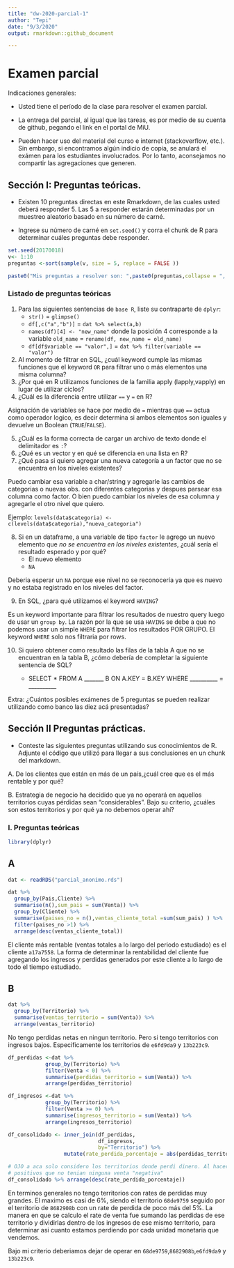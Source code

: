 ```yaml
---
title: "dw-2020-parcial-1"
author: "Tepi"
date: "9/3/2020"
output: rmarkdown::github_document

---
```


# Examen parcial

Indicaciones generales:

* Usted tiene el período de la clase para resolver el examen parcial.
* La entrega del parcial, al igual que las tareas, es por medio de su cuenta de github, pegando el link en el portal de MiU.


* Pueden hacer uso del material del curso e internet (stackoverflow, etc.). Sin embargo, si encontramos algún indicio de copia, se anulará el exámen para los estudiantes involucrados. Por lo tanto, aconsejamos no compartir las agregaciones que generen. 

## Sección I: Preguntas teóricas.

* Existen 10 preguntas directas en este Rmarkdown, de las cuales usted deberá responder 5. Las 5 a responder estarán determinadas por un muestreo aleatorio basado en su número de carné.

* Ingrese su número de carné en  `set.seed()` y corra el chunk de R para determinar cuáles preguntas debe responder.


```r

set.seed(20170018)
v<- 1:10
preguntas <-sort(sample(v, size = 5, replace = FALSE ))

paste0("Mis preguntas a resolver son: ",paste0(preguntas,collapse = ", "))

```


### Listado de preguntas teóricas

1. Para las siguientes sentencias de `base R`, liste su contraparte de `dplyr`:
    * `str()` = `glimpse()`
    * `df[,c("a","b")]` = `dat %>% select(a,b)`
    * `names(df)[4] <- "new_name"` donde la posición 4 corresponde a la variable `old_name` = `rename(df, new_name = old_name)`
    * `df[df$variable == "valor",]` = `dat %>% filter(variable == "valor")`
    
    
2. Al momento de filtrar en SQL, ¿cuál keyword cumple las mismas funciones que el keyword `OR`  para filtrar uno o más elementos una misma columna?
3. ¿Por qué en R utilizamos funciones de la familia apply (lapply,vapply) en lugar de utilizar ciclos?
4. ¿Cuál es la diferencia entre utilizar `==` y `=` en R?

Asignación de variables se hace por medio de `=` mientras que `==` actua como operador logico, es decir determina si ambos elementos son iguales y devuelve un Boolean (`TRUE`/`FALSE`). 

5. ¿Cuál es la forma correcta de cargar un archivo de texto donde el delimitador es `:`?
6. ¿Qué es un vector y en qué se diferencia en una lista en R?
7. ¿Qué pasa si quiero agregar una nueva categoría a un factor que no se encuentra en los niveles existentes?

Puedo cambiar esa variable a char/string y agregarle las cambios de categorias o nuevas obs. con diferentes categorias y despues parsear esa columna como factor. O bien puedo cambiar los niveles de esa columna y agregarle el otro nivel que quiero. 

Ejemplo: `levels(data$categoria) <- c(levels(data$categoria),"nueva_categoria")`

8. Si en un dataframe, a una variable de tipo `factor` le agrego un nuevo elemento que *no se encuentra en los niveles existentes*, ¿cuál sería el resultado esperado y por qué?
    * El nuevo elemento
    * `NA`
    
Deberia esperar un `NA` porque ese nivel no se reconocería ya que es nuevo y no estaba registrado en los niveles del factor.
    
9. En SQL, ¿para qué utilizamos el keyword `HAVING`?

Es un keyword importante para filtrar los resultados de nuestro query luego de usar un `group by`. La razón por la que se usa `HAVING` se debe a que no podemos usar un simple `WHERE` para filtrar los resultados POR GRUPO. El keyword `WHERE` solo nos filtraria por rows.

10. Si quiero obtener como resultado las filas de la tabla A que no se encuentran en la tabla B, ¿cómo debería de completar la siguiente sentencia de SQL?

    * SELECT * FROM A _______ B ON A.KEY = B.KEY WHERE __________ = __________
  
Extra: ¿Cuántos posibles exámenes de 5 preguntas se pueden realizar utilizando como banco las diez acá presentadas?



## Sección II Preguntas prácticas.


* Conteste las siguientes preguntas utilizando sus conocimientos de R. Adjunte el código que utilizó para llegar a sus conclusiones en un chunk del markdown.

A. De los clientes que están en más de un país,¿cuál cree que es el más rentable y por qué?

B. Estrategia de negocio ha decidido que ya no operará en aquellos territorios cuyas pérdidas sean "considerables". Bajo su criterio, ¿cuáles son estos territorios y por qué ya no debemos operar ahí?


### I. Preguntas teóricas

```r
library(dplyr)
```


## A

```r
dat <- readRDS("parcial_anonimo.rds")

dat %>% 
  group_by(Pais,Cliente) %>%
  summarise(n(),sum_pais = sum(Venta)) %>%
  group_by(Cliente) %>% 
  summarise(paises_no = n(),ventas_cliente_total =sum(sum_pais) ) %>% 
  filter(paises_no >1) %>% 
  arrange(desc(ventas_cliente_total))
```


El cliente más rentable (ventas totales a lo largo del periodo estudiado) es el cliente `a17a7558`. La forma de determinar la rentabilidad del cliente fue agregando los ingresos y perdidas generados por este cliente a lo largo de todo el tiempo estudiado. 


## B

```r

dat %>%
  group_by(Territorio) %>% 
  summarise(ventas_territorio = sum(Venta)) %>% 
  arrange(ventas_territorio)

```


No tengo perdidas netas en ningun territorio. Pero si tengo territorios con ingresos bajos. Especificamente los territorios de `e6fd9da9` y `13b223c9`.


```r

df_perdidas <-dat %>% 
            group_by(Territorio) %>%
            filter(Venta < 0) %>% 
            summarise(perdidas_territorio = sum(Venta)) %>% 
            arrange(perdidas_territorio)

df_ingresos <-dat %>% 
            group_by(Territorio) %>%
            filter(Venta >= 0) %>% 
            summarise(ingresos_territorio = sum(Venta)) %>% 
            arrange(ingresos_territorio)

df_consolidado <- inner_join(df_perdidas,
                             df_ingresos,
                             by="Territorio") %>%
                  mutate(rate_perdida_porcentaje = abs(perdidas_territorio/ingresos_territorio*100))

# OJO a aca solo considero los territorios donde perdi dinero. Al hacer el inner join perdi
# positivos que no tenian ninguna venta "negativa"
df_consolidado %>% arrange(desc(rate_perdida_porcentaje))

```

En terminos generales no tengo territorios con rates de perdidas muy grandes. El maximo es casi de 6%, siendo el territorio `68de9759` seguido por el territorio de `8682908b` con un rate de perdida de poco más del 5%. La manera en que se calculo el rate de venta fue sumando las perdidas de ese territorio y dividirlas dentro de los ingresos de ese mismo territorio, para determinar asi cuanto estamos perdiendo por cada unidad monetaria que vendemos.

Bajo mi criterio deberiamos dejar de operar en `68de9759`,`8682908b`,`e6fd9da9` y `13b223c9`.